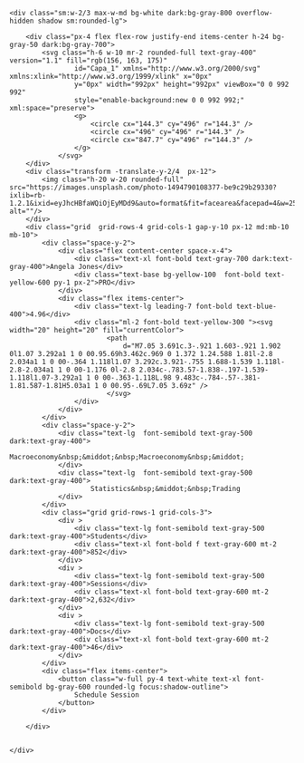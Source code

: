 


<div class="flex justify-center min-h-screen bg-gray-100 dark:bg-gray-400 sm:items-center py-4">
    
    <div class="sm:w-2/3 max-w-md bg-white dark:bg-gray-800 overflow-hidden shadow sm:rounded-lg">
    
        <div class="px-4 flex flex-row justify-end items-center h-24 bg-gray-50 dark:bg-gray-700">
            <svg class="h-6 w-10 mr-2 rounded-full text-gray-400" version="1.1" fill="rgb(156, 163, 175)"
                    id="Capa_1" xmlns="http://www.w3.org/2000/svg" xmlns:xlink="http://www.w3.org/1999/xlink" x="0px"
                    y="0px" width="992px" height="992px" viewBox="0 0 992 992"
                    style="enable-background:new 0 0 992 992;" xml:space="preserve">
                    <g>
                        <circle cx="144.3" cy="496" r="144.3" />
                        <circle cx="496" cy="496" r="144.3" />
                        <circle cx="847.7" cy="496" r="144.3" />
                    </g>
                </svg>
        </div>
        <div class="transform -translate-y-2/4  px-12">
            <img class="h-20 w-20 rounded-full" src="https://images.unsplash.com/photo-1494790108377-be9c29b29330?ixlib=rb-1.2.1&ixid=eyJhcHBfaWQiOjEyMDd9&auto=format&fit=facearea&facepad=4&w=256&h=256&q=60" alt=""/>        
        </div>
        <div class="grid  grid-rows-4 grid-cols-1 gap-y-10 px-12 md:mb-10 mb-10">
            <div class="space-y-2">
                <div class="flex content-center space-x-4">
                    <div class="text-xl font-bold text-gray-700 dark:text-gray-400">Angela Jones</div>
                    <div class="text-base bg-yellow-100  font-bold text-yellow-600 py-1 px-2">PRO</div>
                </div>
                <div class="flex items-center">
                    <div class="text-lg leading-7 font-bold text-blue-400">4.96</div>
                    <div class="ml-2 font-bold text-yellow-300 "><svg width="20" height="20" fill="currentColor">
                            <path
                                d="M7.05 3.691c.3-.921 1.603-.921 1.902 0l1.07 3.292a1 1 0 00.95.69h3.462c.969 0 1.372 1.24.588 1.81l-2.8 2.034a1 1 0 00-.364 1.118l1.07 3.292c.3.921-.755 1.688-1.539 1.118l-2.8-2.034a1 1 0 00-1.176 0l-2.8 2.034c-.783.57-1.838-.197-1.539-1.118l1.07-3.292a1 1 0 00-.363-1.118L.98 9.483c-.784-.57-.381-1.81.587-1.81H5.03a1 1 0 00.95-.69L7.05 3.69z" />
                            </svg>
                    </div>
                </div>
            </div>
            <div class="space-y-2">
                <div class="text-lg  font-semibold text-gray-500 dark:text-gray-400">
                    Macroeconomy&nbsp;&middot;&nbsp;Macroeconomy&nbsp;&middot;
                </div>
                <div class="text-lg  font-semibold text-gray-500 dark:text-gray-400">
                        Statistics&nbsp;&middot;&nbsp;Trading
                </div>
            </div>
            <div class="grid grid-rows-1 grid-cols-3">
                <div >
                    <div class="text-lg font-semibold text-gray-500 dark:text-gray-400">Students</div>
                    <div class="text-xl font-bold f text-gray-600 mt-2 dark:text-gray-400">852</div>
                </div> 
                <div >
                    <div class="text-lg font-semibold text-gray-500 dark:text-gray-400">Sessions</div>
                    <div class="text-xl font-bold text-gray-600 mt-2 dark:text-gray-400">2,632</div>
                </div>
                <div >
                    <div class="text-lg font-semibold text-gray-500 dark:text-gray-400">Docs</div>
                    <div class="text-xl font-bold text-gray-600 mt-2 dark:text-gray-400">46</div>
                </div>               
            </div>
            <div class="flex items-center">
                <button class="w-full py-4 text-white text-xl font-semibold bg-gray-600 rounded-lg focus:shadow-outline">
                    Schedule Session
                </button>
            </div>
                   
        </div>
        
    
    </div>

</div>

